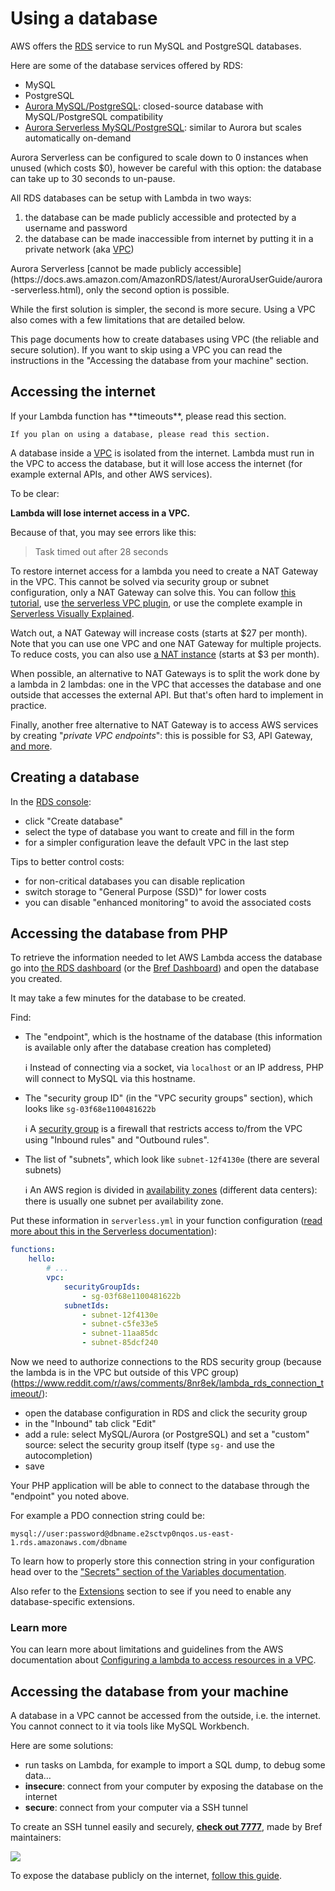 
<NextSeo description="Configure Bref to use a database in your PHP application on AWS Lambda." />

# Using a database

AWS offers the [RDS](https://aws.amazon.com/rds/) service to run MySQL and PostgreSQL databases.

Here are some of the database services offered by RDS:

- MySQL
- PostgreSQL
- [Aurora MySQL/PostgreSQL](https://aws.amazon.com/rds/aurora/): closed-source database with MySQL/PostgreSQL compatibility
- [Aurora Serverless MySQL/PostgreSQL](https://aws.amazon.com/rds/aurora/serverless/): similar to Aurora but scales automatically on-demand

<Callout>
    Aurora Serverless can be configured to scale down to 0 instances when unused (which costs $0), however be careful with this option: the database can take up to 30 seconds to un-pause.
</Callout>

All RDS databases can be setup with Lambda in two ways:

1. the database can be made publicly accessible and protected by a username and password
2. the database can be made inaccessible from internet by putting it in a private network (aka [VPC](https://aws.amazon.com/vpc/))

<Callout>
    Aurora Serverless [cannot be made publicly accessible](https://docs.aws.amazon.com/AmazonRDS/latest/AuroraUserGuide/aurora-serverless.html), only the second option is possible.
</Callout>

While the first solution is simpler, the second is more secure. Using a VPC also comes with a few limitations that are detailed below.

This page documents how to create databases using VPC (the reliable and secure solution). If you want to skip using a VPC you can read the instructions in the "Accessing the database from your machine" section.

## Accessing the internet

<Callout type="warning">
    If your Lambda function has **timeouts**, please read this section.

    If you plan on using a database, please read this section.
</Callout>

A database inside a [VPC](https://aws.amazon.com/vpc/) is isolated from the internet. Lambda must run in the VPC to access the database, but it will lose access the internet (for example external APIs, and other AWS services).

To be clear:

**Lambda will lose internet access in a VPC.**

Because of that, you may see errors like this:

> Task timed out after 28 seconds

To restore internet access for a lambda you need to create a NAT Gateway in the VPC. This cannot be solved via security group or subnet configuration, only a NAT Gateway can solve this. You can follow [this tutorial](https://medium.com/@philippholly/aws-lambda-enable-outgoing-internet-access-within-vpc-8dd250e11e12), use [the serverless VPC plugin](https://github.com/smoketurner/serverless-vpc-plugin), or use the complete example in [Serverless Visually Explained](https://serverless-visually-explained.com/).

Watch out, a NAT Gateway will increase costs (starts at $27 per month). Note that you can use one VPC and one NAT Gateway for multiple projects. To reduce costs, you can also use [a NAT instance](https://fck-nat.dev/) (starts at $3 per month).

When possible, an alternative to NAT Gateways is to split the work done by a lambda in 2 lambdas: one in the VPC that accesses the database and one outside that accesses the external API. But that's often hard to implement in practice.

Finally, another free alternative to NAT Gateway is to access AWS services by creating "*private VPC endpoints*": this is possible for S3, API Gateway, [and more](https://docs.aws.amazon.com/en_pv/vpc/latest/userguide/vpc-endpoints-access.html).

## Creating a database

In the [RDS console](https://console.aws.amazon.com/rds/home):

- click "Create database"
- select the type of database you want to create and fill in the form
- for a simpler configuration leave the default VPC in the last step

Tips to better control costs:

- for non-critical databases you can disable replication
- switch storage to "General Purpose (SSD)" for lower costs
- you can disable "enhanced monitoring" to avoid the associated costs

## Accessing the database from PHP

To retrieve the information needed to let AWS Lambda access the database go into [the RDS dashboard](https://console.aws.amazon.com/rds/home#databases:) (or the [Bref Dashboard](https://dashboard.bref.sh/?ref=bref)) and open the database you created.

<Callout>
    It may take a few minutes for the database to be created.
</Callout>

Find:

- The "endpoint", which is the hostname of the database (this information is available only after the database creation has completed)

    ℹ️ Instead of connecting via a socket, via `localhost` or an IP address, PHP will connect to MySQL via this hostname.
- The "security group ID" (in the "VPC security groups" section), which looks like `sg-03f68e1100481622b`

    ℹ️ A [security group](https://docs.aws.amazon.com/vpc/latest/userguide/VPC_SecurityGroups.html) is a firewall that restricts access to/from the VPC using "Inbound rules" and "Outbound rules".
- The list of "subnets", which look like `subnet-12f4130e` (there are several subnets)

    ℹ️ An AWS region is divided in [availability zones](https://docs.aws.amazon.com/AWSEC2/latest/UserGuide/using-regions-availability-zones.html) (different data centers): there is usually one subnet per availability zone.

Put these information in `serverless.yml` in your function configuration ([read more about this in the Serverless documentation](https://serverless.com/framework/docs/providers/aws/guide/functions/#vpc-configuration)):

```yml filename="serverless.yml"
functions:
    hello:
        # ...
        vpc:
            securityGroupIds:
                - sg-03f68e1100481622b
            subnetIds:
                - subnet-12f4130e
                - subnet-c5fe33e5
                - subnet-11aa85dc
                - subnet-85dcf240
```

Now we need to authorize connections to the RDS security group (because the lambda is in the VPC but outside of this VPC group) (https://www.reddit.com/r/aws/comments/8nr8ek/lambda_rds_connection_timeout/):

- open the database configuration in RDS and click the security group
- in the "Inbound" tab click "Edit"
- add a rule: select MySQL/Aurora (or PostgreSQL) and set a "custom" source: select the security group itself (type `sg-` and use the autocompletion)
- save

Your PHP application will be able to connect to the database through the "endpoint" you noted above.

For example a PDO connection string could be:

```
mysql://user:password@dbname.e2sctvp0nqos.us-east-1.rds.amazonaws.com/dbname
```

To learn how to properly store this connection string in your configuration head over to the ["Secrets" section of the Variables documentation](/docs/environment/variables.mdx#secrets).

Also refer to the [Extensions](/docs/environment/php.mdx#extensions) section to see if you need to enable any database-specific extensions.

### Learn more

You can learn more about limitations and guidelines from the AWS documentation about [Configuring a lambda to access resources in a VPC](https://docs.aws.amazon.com/lambda/latest/dg/vpc.html).

## Accessing the database from your machine

A database in a VPC cannot be accessed from the outside, i.e. the internet. You cannot connect to it via tools like MySQL Workbench.

Here are some solutions:

- run tasks on Lambda, for example to import a SQL dump, to debug some data…
- **insecure**: connect from your computer by exposing the database on the internet
- **secure**: connect from your computer via a SSH tunnel

To create an SSH tunnel easily and securely, **[check out 7777](https://port7777.com/?utm_source=bref)**, made by Bref maintainers:

[![](https://port7777.com/img/7777-social.png)](https://port7777.com/?utm_source=bref)

To expose the database publicly on the internet, [follow this guide](database-public.md).
